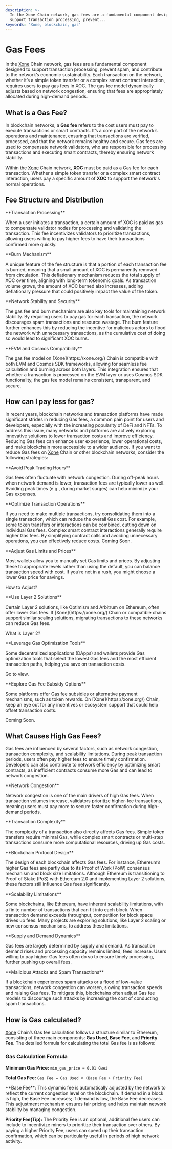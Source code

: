 ```yaml
---
description: >-
  In the Xone Chain network, gas fees are a fundamental component designed to
  support transaction processing, prevent...
keywords: 'Xone, blockchain, gas'
---
```


# Gas Fees

In the [Xone](https://xone.org/) Chain network, gas fees are a fundamental component designed to support transaction processing, prevent spam, and contribute to the network’s economic sustainability. Each transaction on the network, whether it’s a simple token transfer or a complex smart contract interaction, requires users to pay gas fees in XOC. The gas fee model dynamically adjusts based on network congestion, ensuring that fees are appropriately allocated during high-demand periods.

## What is a Gas Fee?

In blockchain networks, a **Gas fee** refers to the cost users must pay to execute transactions or smart contracts. It’s a core part of the network’s operations and maintenance, ensuring that transactions are verified, processed, and that the network remains healthy and secure. Gas fees are used to compensate network validators, who are responsible for processing transactions and executing smart contracts, thereby ensuring network stability.

Within the [Xone](https://xone.org/) Chain network, **XOC** must be paid as a Gas fee for each transaction. Whether a simple token transfer or a complex smart contract interaction, users pay a specific amount of **XOC** to support the network's normal operations.

## Fee Structure and Distribution

<div class="mt-2 md:mt-6 flex gap-3 overflow-x-auto py-6 px-6">
  <Card className="flex-shrink-0 w-3/4 sm:w-2/3 lg:w-2/4 flex-col">
    <CardHeader className="flex top-6 gap-2">
      <div className="flex flex-col">
        <p className="text-md">**Transaction Processing**</p>
      </div>
    </CardHeader>
    <CardBody className="px-3 pt-0 pb-3 text-small">
      <p>When a user initiates a transaction, a certain amount of XOC is paid as gas to compensate validator nodes for processing and validating the transaction. This fee incentivizes validators to prioritize transactions, allowing users willing to pay higher fees to have their transactions confirmed more quickly.</p>
    </CardBody>
  </Card>
  <Card className="flex-shrink-0 w-3/4 sm:w-2/3 lg:w-2/4 flex-col">
    <CardHeader className="flex top-6 gap-2">
      <div className="flex flex-col">
        <p className="text-md">**Burn Mechanism**</p>
      </div>
    </CardHeader>
    <CardBody className="px-3 pt-0 pb-3 text-small">
      <p>A unique feature of the fee structure is that a portion of each transaction fee is burned, meaning that a small amount of XOC is permanently removed from circulation. This deflationary mechanism reduces the total supply of XOC over time, aligning with long-term tokenomic goals. As transaction volume grows, the amount of XOC burned also increases, adding deflationary pressure that could positively impact the value of the token.</p>
    </CardBody>
  </Card>
  <Card className="flex-shrink-0 w-3/4 sm:w-2/3 lg:w-2/4 flex-col">
    <CardHeader className="flex top-6 gap-2">
      <div className="flex flex-col">
        <p className="text-md">**Network Stability and Security**</p>
      </div>
    </CardHeader>
    <CardBody className="px-3 pt-0 pb-3 text-small">
      <p>The gas fee and burn mechanism are also key tools for maintaining network stability. By requiring users to pay gas for each transaction, the network discourages spam transactions and resource wastage. The burn feature further enhances this by reducing the incentive for malicious actors to flood the network with unnecessary transactions, as the cumulative cost of doing so would lead to significant XOC burns.</p>
    </CardBody>
  </Card>
  <Card className="flex-shrink-0 w-3/4 sm:w-2/3 lg:w-2/4 flex-col">
    <CardHeader className="flex top-6 gap-2">
      <div className="flex flex-col">
        <p className="text-md">**EVM and Cosmos Compatibility**</p>
      </div>
    </CardHeader>
    <CardBody className="px-3 pt-0 pb-3 text-small">
      <p>The gas fee model on [Xone](https://xone.org/) Chain is compatible with both EVM and Cosmos SDK frameworks, allowing for seamless fee calculation and burning across both layers. This integration ensures that whether a transaction is processed on the EVM layer or uses Cosmos SDK functionality, the gas fee model remains consistent, transparent, and secure.</p>
    </CardBody>
  </Card>
</div>

## How can I pay less for gas?

In recent years, blockchain networks and transaction platforms have made significant strides in reducing Gas fees, a common pain point for users and developers, especially with the increasing popularity of DeFi and NFTs. To address this issue, many networks and platforms are actively exploring innovative solutions to lower transaction costs and improve efficiency. Reducing Gas fees can enhance user experience, lower operational costs, and make blockchain more accessible to a wider audience. If you want to reduce Gas fees on [Xone](https://xone.org/) Chain or other blockchain networks, consider the following strategies:

<div class="mt-2 md:mt-4 grid grid-cols-1 sm:grid-cols-2 lg:grid-cols-2 gap-3">
  <Card className="flex-shrink-0 max-w-full flex-col">
    <CardHeader className="flex top-6 gap-2">
      <div className="i-game-icons-avoidance stroke-2 bg-red-600 w-8 h-8" role="img" aria-hidden="true" />
      <div className="flex flex-col">
        <p className="text-md">**Avoid Peak Trading Hours**</p>
      </div>
    </CardHeader>
    <CardBody className="px-3 pt-0 pb-3 text-small">
      <p>Gas fees often fluctuate with network congestion. During off-peak hours when network demand is lower, transaction fees are typically lower as well. Avoiding peak times (e.g., during market surges) can help minimize your Gas expenses.</p>
    </CardBody>
  </Card>
  <Card className="flex-shrink-0 max-w-full flex-col">
    <CardHeader className="flex top-6 gap-2">
      <div className="i-solar-hand-stars-broken bg-red-600 w-8 h-8" role="img" aria-hidden="true" />
      <div className="flex flex-col">
        <p className="text-md">**Optimize Transaction Operations**</p>
      </div>
    </CardHeader>
    <CardBody className="px-3 pt-0 pb-3 text-small">
    <Tabs items={['Batch Transactions', 'Reduce Complexity']}>
      <Tabs.Tab>
      If you need to make multiple transactions, try consolidating them into a single transaction, which can reduce the overall Gas cost. For example, some token transfers or interactions can be combined, cutting down on individual Gas fees.
      </Tabs.Tab>
      <Tabs.Tab>
      Complex smart contract interactions generally require higher Gas fees. By simplifying contract calls and avoiding unnecessary operations, you can effectively reduce costs.
      </Tabs.Tab>
    </Tabs>
    </CardBody>
    <CardFooter>
      <Link
        isDisabled
        showAnchorIcon
        href="#"
        className='text-primaryHue'
      >
        Coming Soon.
      </Link>
    </CardFooter>
  </Card>
  <Card className="flex-shrink-0 max-w-full flex-col">
    <CardHeader className="flex top-6 gap-2">
      <div className="i-teenyicons-adjust-vertical-outline bg-red-600 w-8 h-8" role="img" aria-hidden="true" />
      <div className="flex flex-col">
        <p className="text-md">**Adjust Gas Limits and Prices**</p>
      </div>
    </CardHeader>
    <CardBody className="px-3 pt-0 pb-3 text-small">
      <p>Most wallets allow you to manually set Gas limits and prices. By adjusting these to appropriate levels rather than using the default, you can balance transaction speed with cost. If you’re not in a rush, you might choose a lower Gas price for savings.</p>
    </CardBody>
    <CardFooter>
      <Link
        isDisabled
        showAnchorIcon
        href="#"
        className='text-primaryHue'
      >
        How to Adjust?
      </Link>
    </CardFooter>
  </Card>  
  <Card className="flex-shrink-0 max-w-full flex-col">
    <CardHeader className="flex top-6 gap-2">
      <div className="i-gis-layer-2-add-o bg-red-600 w-8 h-8" role="img" aria-hidden="true" />
      <div className="flex flex-col">
        <p className="text-md">**Use Layer 2 Solutions**</p>
      </div>
    </CardHeader>
    <CardBody className="px-3 pt-0 pb-3 text-small">
      <p>Certain Layer 2 solutions, like Optimism and Arbitrum on Ethereum, often offer lower Gas fees. If [Xone](https://xone.org/) Chain or compatible chains support similar scaling solutions, migrating transactions to these networks can reduce Gas fees.</p>
    </CardBody>
    <CardFooter>
      <Link
        isDisabled
        showAnchorIcon
        href="#"
        className='text-primaryHue'
      >
        What is Layer 2?
      </Link>
    </CardFooter>
  </Card>
  <Card className="flex-shrink-0 max-w-full flex-col">
    <CardHeader className="flex top-6 gap-2">
      <div className="i-carbon-tool-box bg-red-600 w-8 h-8" role="img" aria-hidden="true" />
      <div className="flex flex-col">
        <p className="text-md">**Leverage Gas Optimization Tools**</p>
      </div>
    </CardHeader>
    <CardBody className="px-3 pt-0 pb-3 text-small">
      <p>Some decentralized applications (DApps) and wallets provide Gas optimization tools that select the lowest Gas fees and the most efficient transaction paths, helping you save on transaction costs.</p>
    </CardBody>
    <CardFooter>
      <Link
        isDisabled
        showAnchorIcon
        href="#"
        className='text-primaryHue'
      >
        Go to view.
      </Link>
    </CardFooter>
  </Card>
  <Card className="flex-shrink-0 max-w-full flex-col">
    <CardHeader className="flex top-6 gap-2">
      <div className="i-la-gifts bg-red-600 w-8 h-8" role="img" aria-hidden="true" />
      <div className="flex flex-col">
        <p className="text-md">**Explore Gas Fee Subsidy Options**</p>
      </div>
    </CardHeader>
    <CardBody className="px-3 pt-0 pb-3 text-small">
      <p>Some platforms offer Gas fee subsidies or alternative payment mechanisms, such as token rewards. On [Xone](https://xone.org/) Chain, keep an eye out for any incentives or ecosystem support that could help offset transaction costs.</p>
    </CardBody>
    <CardFooter>
      <Link
        isDisabled
        showAnchorIcon
        href="#"
        className='text-primaryHue'
      >
        Coming Soon.
      </Link>
    </CardFooter>
  </Card>
</div>


## What Causes High Gas Fees?

Gas fees are influenced by several factors, such as network congestion, transaction complexity, and scalability limitations. During peak transaction periods, users often pay higher fees to ensure timely confirmation. Developers can also contribute to network efficiency by optimizing smart contracts, as inefficient contracts consume more Gas and can lead to network congestion.

<div class="mt-2 md:mt-4 grid grid-cols-1 sm:grid-cols-2 lg:grid-cols-3 gap-3">
  <Card className="flex-shrink-0 max-w-full flex-col">
    <CardHeader className="flex top-6 gap-2">
      <div className="i-carbon-tsq stroke-2 bg-red-600 w-8 h-8" role="img" aria-hidden="true" />
      <div className="flex flex-col">
        <p className="text-md">**Network Congestion**</p>
      </div>
    </CardHeader>
    <CardBody className="px-3 pt-0 pb-3 text-small">
      <p>Network congestion is one of the main drivers of high Gas fees. When transaction volumes increase, validators prioritize higher-fee transactions, meaning users must pay more to secure faster confirmation during high-demand periods.</p>
    </CardBody>
  </Card>
  <Card className="flex-shrink-0 max-w-full flex-col">
    <CardHeader className="flex top-6 gap-2">
      <div className="i-octicon-multi-select-24 bg-red-600 w-8 h-8" role="img" aria-hidden="true" />
      <div className="flex flex-col">
        <p className="text-md">**Transaction Complexity**</p>
      </div>
    </CardHeader>
    <CardBody className="px-3 pt-0 pb-3 text-small">
      <p>The complexity of a transaction also directly affects Gas fees. Simple token transfers require minimal Gas, while complex smart contracts or multi-step transactions consume more computational resources, driving up Gas costs.</p>
    </CardBody>
  </Card>
  <Card className="flex-shrink-0 max-w-full flex-col">
    <CardHeader className="flex top-6 gap-2">
      <div className="i-material-symbols-contract-edit-outline-rounded bg-red-600 w-8 h-8" role="img" aria-hidden="true" />
      <div className="flex flex-col">
        <p className="text-md">**Blockchain Protocol Design**</p>
      </div>
    </CardHeader>
    <CardBody className="px-3 pt-0 pb-3 text-small">
      <p>The design of each blockchain affects Gas fees. For instance, Ethereum’s higher Gas fees are partly due to its Proof of Work (PoW) consensus mechanism and block size limitations. Although Ethereum is transitioning to Proof of Stake (PoS) with Ethereum 2.0 and implementing Layer 2 solutions, these factors still influence Gas fees significantly.</p>
    </CardBody>
  </Card>  
  <Card className="flex-shrink-0 max-w-full flex-col">
    <CardHeader className="flex top-6 gap-2">
      <div className="i-tdesign-extension-off bg-red-600 w-8 h-8" role="img" aria-hidden="true" />
      <div className="flex flex-col">
        <p className="text-md">**Scalability Limitations**</p>
      </div>
    </CardHeader>
    <CardBody className="px-3 pt-0 pb-3 text-small">
      <p>Some blockchains, like Ethereum, have inherent scalability limitations, with a finite number of transactions that can fit into each block. When transaction demand exceeds throughput, competition for block space drives up fees. Many projects are exploring solutions, like Layer 2 scaling or new consensus mechanisms, to address these limitations.</p>
    </CardBody>
  </Card>
  <Card className="flex-shrink-0 max-w-full flex-col">
    <CardHeader className="flex top-6 gap-2">
      <div className="i-icon-park-outline-market-analysis bg-red-600 w-8 h-8" role="img" aria-hidden="true" />
      <div className="flex flex-col">
        <p className="text-md">**Supply and Demand Dynamics**</p>
      </div>
    </CardHeader>
    <CardBody className="px-3 pt-0 pb-3 text-small">
      <p>Gas fees are largely determined by supply and demand. As transaction demand rises and processing capacity remains limited, fees increase. Users willing to pay higher Gas fees often do so to ensure timely processing, further pushing up overall fees.</p>
    </CardBody>
  </Card>
  <Card className="flex-shrink-0 max-w-full flex-col">
    <CardHeader className="flex top-6 gap-2">
      <div className="i-tabler-mail-code bg-red-600 w-8 h-8" role="img" aria-hidden="true" />
      <div className="flex flex-col">
        <p className="text-md">**Malicious Attacks and Spam Transactions**</p>
      </div>
    </CardHeader>
    <CardBody className="px-3 pt-0 pb-3 text-small">
      <p>If a blockchain experiences spam attacks or a flood of low-value transactions, network congestion can worsen, slowing transaction speeds and raising Gas fees. To mitigate this, blockchains often adjust Gas fee models to discourage such attacks by increasing the cost of conducting spam transactions.</p>
    </CardBody>
  </Card>
</div>

## How is Gas calculated?

[Xone](https://xone.org/) Chain’s Gas fee calculation follows a structure similar to Ethereum, consisting of three main components: **Gas Used**, **Base Fee**, and **Priority Fee**. The detailed formula for calculating the total Gas fee is as follows:

### **Gas Calculation Formula**

**Minimum Gas Price:** `min_gas_price = 0.01 Gwei`

**Total Gas Fee:** `Gas Fee = Gas Used × (Base Fee + Priority Fee)`

<Callout type="info" emoji="ℹ️">
  **Base Fee**: This dynamic fee is automatically adjusted by the network to reflect the current congestion level on the blockchain. If demand in a block is high, the Base Fee increases; if demand is low, the Base Fee decreases. This adjustment mechanism ensures fair pricing and helps maintain network stability by managing congestion.

  **Priority Fee(Tip):**  The Priority Fee is an optional, additional fee users can include to incentivize miners to prioritize their transaction over others. By paying a higher Priority Fee, users can speed up their transaction confirmation, which can be particularly useful in periods of high network activity.
</Callout>


